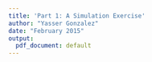 ```yaml
---
title: 'Part 1: A Simulation Exercise'
author: "Yasser Gonzalez"
date: "February 2015"
output:
  pdf_document: default
---
```

